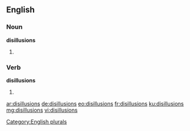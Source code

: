 ==English==

===Noun===
'''disillusions'''

# {{plural of |[[disillusion]]}}

===Verb===
'''disillusions'''

# {{third-person singular of|disillusion}}

[[Category:English plurals]]

[[ar:disillusions]]
[[de:disillusions]]
[[eo:disillusions]]
[[fr:disillusions]]
[[ku:disillusions]]
[[mg:disillusions]]
[[vi:disillusions]]